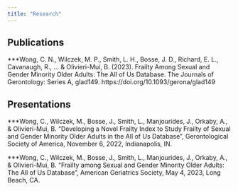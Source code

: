 ```yaml
---
title: "Research"
---
```


## Publications

***Wong, C. N., Wilczek, M. P., Smith, L. H., Bosse, J. D., Richard, E. L., Cavanaugh, R., ... & Olivieri-Mui, B. (2023). Frailty Among Sexual and Gender Minority Older Adults: The All of Us Database. The Journals of Gerontology: Series A, glad149. https://doi.org/10.1093/gerona/glad149

## Presentations

***Wong, C., Wilczek, M., Bosse, J., Smith, L., Manjourides, J., Orkaby, A., & Olivieri-Mui, B. “Developing a Novel Frailty Index to Study Frailty of Sexual and Gender Minority Older Adults in the All of Us Database”, Gerontological Society of America, November 6, 2022, Indianapolis, IN.

***Wong, C., Wilczek, M., Bosse, J., Smith, L., Manjourides, J., Orkaby, A., & Olivieri-Mui, B. “Frailty among Sexual and Gender Minority Older Adults: The All of Us Database”, American Geriatrics Society, May 4,  2023, Long Beach, CA. 


